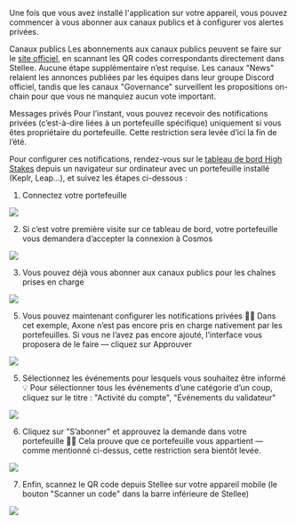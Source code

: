 
Une fois que vous avez installé l'application sur votre appareil, vous pouvez commencer à vous abonner aux canaux publics et à configurer vos alertes privées.

Canaux publics
Les abonnements aux canaux publics peuvent se faire sur le [site officiel](https://stellee.highstakes.ch/get-started#channels), en scannant les QR codes correspondants directement dans Stellee. Aucune étape supplémentaire n’est requise.
Les canaux "News" relaient les annonces publiées par les équipes dans leur groupe Discord officiel, tandis que les canaux "Governance" surveillent les propositions on-chain pour que vous ne manquiez aucun vote important.

Messages privés
Pour l’instant, vous pouvez recevoir des notifications privées (c’est-à-dire liées à un portefeuille spécifique) uniquement si vous êtes propriétaire du portefeuille. Cette restriction sera levée d’ici la fin de l’été.

Pour configurer ces notifications, rendez-vous sur le [tableau de bord High Stakes](https://app.highstakes.ch/notifications) depuis un navigateur sur ordinateur avec un portefeuille installé (Keplr, Leap...), et suivez les étapes ci-dessous :

1. Connectez votre portefeuille

<img src={step_1}></img>

2. Si c’est votre première visite sur ce tableau de bord, votre portefeuille vous demandera d’accepter la connexion à Cosmos

<img src={step_2}></img>

3. Vous pouvez déjà vous abonner aux canaux publics pour les chaînes prises en charge
   
<img src={step_3}></img>

5. Vous pouvez maintenant configurer les notifications privées
👨‍🏫 Dans cet exemple, Axone n’est pas encore pris en charge nativement par les portefeuilles. Si vous ne l’avez pas encore ajouté, l’interface vous proposera de le faire — cliquez sur Approuver

<img src={step_4}></img>

5. Sélectionnez les événements pour lesquels vous souhaitez être informé
💡 Pour sélectionner tous les événements d’une catégorie d’un coup, cliquez sur le titre : "Activité du compte", "Événements du validateur"

<img src={step_5}></img>

6. Cliquez sur "S’abonner" et approuvez la demande dans votre portefeuille
🥷🏽 Cela prouve que ce portefeuille vous appartient — comme mentionné ci-dessus, cette restriction sera bientôt levée.

<img src={step_6}></img>

7. Enfin, scannez le QR code depuis Stellee sur votre appareil mobile
(le bouton "Scanner un code" dans la barre inférieure de Stellee)

<img src={step_7}></img>
